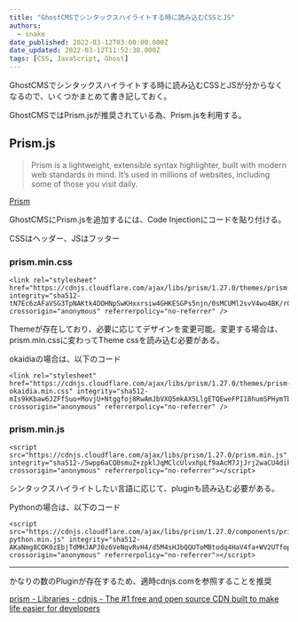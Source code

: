 ```yaml
---
title: "GhostCMSでシンタックスハイライトする時に読み込むCSSとJS"
authors:
  - snake
date_published: 2022-03-12T03:00:00.000Z
date_updated: 2022-03-12T11:52:38.000Z
tags: [CSS, JavaScript, Ghost]
---
```


GhostCMSでシンタックスハイライトする時に読み込むCSSとJSが分からなくなるので、いくつかまとめて書き記しておく。

GhostCMSではPrism.jsが推奨されている為、Prism.jsを利用する。

## Prism.js

> Prism is a lightweight, extensible syntax highlighter, built with modern web standards in mind. It’s used in millions of websites, including some of those you visit daily.

[Prism](https://prismjs.com/)

GhostCMSにPrism.jsを追加するには、Code Injectionにコードを貼り付ける。

CSSはヘッダー、JSはフッター

### prism.min.css

    <link rel="stylesheet" href="https://cdnjs.cloudflare.com/ajax/libs/prism/1.27.0/themes/prism.min.css" integrity="sha512-tN7Ec6zAFaVSG3TpNAKtk4DOHNpSwKHxxrsiw4GHKESGPs5njn/0sMCUMl2svV4wo4BK/rCP7juYz+zx+l6oeQ==" crossorigin="anonymous" referrerpolicy="no-referrer" />

Themeが存在しており、必要に応じてデザインを変更可能。変更する場合は、prism.min.cssに変わってTheme cssを読み込む必要がある。

okaidiaの場合は、以下のコード

    <link rel="stylesheet" href="https://cdnjs.cloudflare.com/ajax/libs/prism/1.27.0/themes/prism-okaidia.min.css" integrity="sha512-mIs9kKbaw6JZFfSuo+MovjU+Ntggfoj8RwAmJbVXQ5mkAX5LlgETQEweFPI18humSPHymTb5iikEOKWF7I8ncQ==" crossorigin="anonymous" referrerpolicy="no-referrer" />

### prism.min.js

    <script src="https://cdnjs.cloudflare.com/ajax/libs/prism/1.27.0/prism.min.js" integrity="sha512-/Swpp6aCQ0smuZ+zpklJqMClcUlvxhpLf9aAcM7JjJrj2waCU4dikm3biOtMVAflOOeniW9qzaNXNrbOAOWFCw==" crossorigin="anonymous" referrerpolicy="no-referrer"></script>

シンタックスハイライトしたい言語に応じて、pluginも読み込む必要がある。

Pythonの場合は、以下のコード

    <script src="https://cdnjs.cloudflare.com/ajax/libs/prism/1.27.0/components/prism-python.min.js" integrity="sha512-AKaNmg8COK0zEbjTdMHJAPJ0z6VeNqvRvH4/d5M4sHJbQQUToMBtodq4HaV4fa+WV2UTfoperElm66c9/8cKmQ==" crossorigin="anonymous" referrerpolicy="no-referrer"></script>

---

かなりの数のPluginが存在するため、適時cdnjs.comを参照することを推奨

[prism - Libraries - cdnjs - The #1 free and open source CDN built to make life easier for developers](https://cdnjs.com/libraries/prism)

